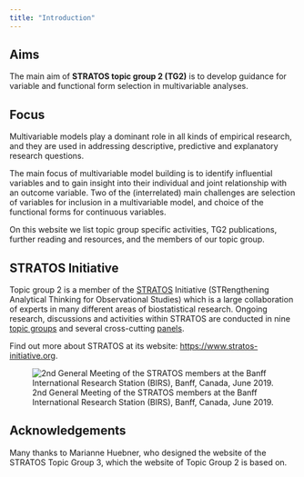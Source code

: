 ```yaml
---
title: "Introduction"
---
```


## Aims

The main aim of **STRATOS topic group 2 (TG2)** is to develop guidance for variable and functional form selection in multivariable analyses. 


## Focus

Multivariable models play a dominant role in all kinds of empirical research, and they are used in addressing descriptive, predictive and explanatory research questions.

The main focus of multivariable model building is to identify influential variables and to gain insight into their individual and joint relationship with an outcome variable. Two of the (interrelated) main challenges are selection of variables for inclusion in a multivariable model, and choice of the functional forms for continuous variables. 

On this website we list topic group specific activities, TG2 publications, further reading and resources, and the members of our topic group.

## STRATOS Initiative

Topic group 2 is a member of the [STRATOS](https://stratos-initiative.org) Initiative (STRengthening Analytical Thinking for Observational Studies) which is a large collaboration of experts in many different areas of biostatistical research. Ongoing research, discussions and activities within STRATOS are conducted in nine [topic groups](https://stratos-initiative.org/en/groups) and several cross-cutting [panels](https://stratos-initiative.org/en/panels).

Find out more about STRATOS at its website: [https://www.stratos-initiative.org](https://www.stratos-initiative.org).

![2nd General Meeting of the STRATOS members at the Banff International Research Station (BIRS), Banff, Canada, June 2019.](assets/STRATOS_Banff_second_meeting.png){fig-align="center"}


## Acknowledgements

Many thanks to Marianne Huebner, who designed the website of the STRATOS Topic Group 3, which the website of Topic Group 2 is based on.